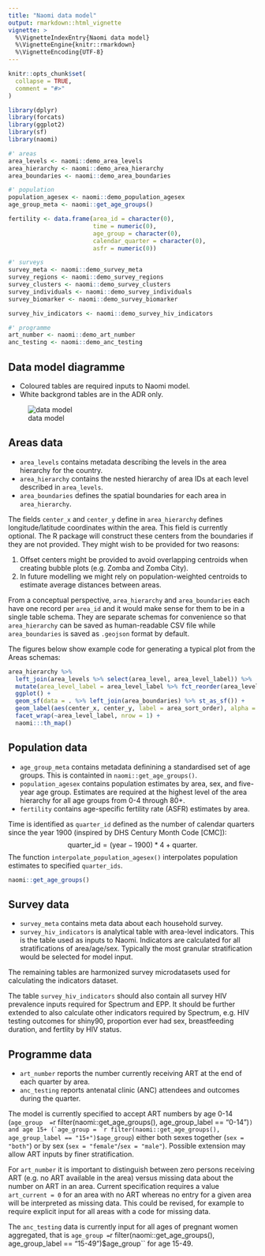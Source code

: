 ```yaml
---
title: "Naomi data model"
output: rmarkdown::html_vignette
vignette: >
  %\VignetteIndexEntry{Naomi data model}
  %\VignetteEngine{knitr::rmarkdown}
  %\VignetteEncoding{UTF-8}
---
```


```r
knitr::opts_chunk$set(
  collapse = TRUE,
  comment = "#>"
)
```

```r
library(dplyr)
library(forcats)
library(ggplot2)
library(sf)
library(naomi)
```

```r
#' areas
area_levels <- naomi::demo_area_levels
area_hierarchy <- naomi::demo_area_hierarchy
area_boundaries <- naomi::demo_area_boundaries

#' population
population_agesex <- naomi::demo_population_agesex
age_group_meta <- naomi::get_age_groups()

fertility <- data.frame(area_id = character(0),
                        time = numeric(0),
                        age_group = character(0),
                        calendar_quarter = character(0),
                        asfr = numeric(0))

#' surveys
survey_meta <- naomi::demo_survey_meta
survey_regions <- naomi::demo_survey_regions
survey_clusters <- naomi::demo_survey_clusters
survey_individuals <- naomi::demo_survey_individuals
survey_biomarker <- naomi::demo_survey_biomarker

survey_hiv_indicators <- naomi::demo_survey_hiv_indicators

#' programme
art_number <- naomi::demo_art_number
anc_testing <- naomi::demo_anc_testing
```

## Data model diagramme

* Coloured tables are required inputs to Naomi model.
* White backgrond tables are in the ADR only.

![data model](figure/data_model.png)

## Areas data

* `area_levels` contains metadata describing the levels in the area hierarchy for the country.
* `area_hierarchy` contains the nested hierarchy of area IDs at each level described in `area_levels`.
* `area_boundaries` defines the spatial boundaries for each area in `area_hierarchy`.

The fields `center_x` and `center_y` define in `area_hierarchy` defines longitude/latitude coordinates within the area. This field is currently optional. The R package will construct these centers from the boundaries if they are not provided.  They might wish to be provided for two reasons: 

1. Offset centers might be provided to avoid overlapping centroids when creating bubble plots (e.g. Zomba and Zomba City).
2. In future modelling we might rely on population-weighted centroids to estimate average distances between areas.

From a conceptual perspective, `area_hierarchy` and `area_boundaries` each have one record per `area_id` and it would make sense for them to be in a single table schema. They are separate schemas for convenience so that `area_hierarchy` can be saved as human-readable CSV file while `area_boundaries` is saved as `.geojson` format by default.

The figures below show example code for generating a typical plot from the Areas schemas:


```r
area_hierarchy %>%
  left_join(area_levels %>% select(area_level, area_level_label)) %>%
  mutate(area_level_label = area_level_label %>% fct_reorder(area_level)) %>%
  ggplot() +
  geom_sf(data = . %>% left_join(area_boundaries) %>% st_as_sf()) +
  geom_label(aes(center_x, center_y, label = area_sort_order), alpha = 0.5) +
  facet_wrap(~area_level_label, nrow = 1) +
  naomi:::th_map()
```

## Population data

* `age_group_meta` contains metadata definining a standardised set of age groups.
   This is containted in `naomi::get_age_groups()`.
* `population_agesex` contains population estimates by area, sex, and five-year age
   group. Estimates are required at the highest level of the area hierarchy for 
   all age groups from 0-4 through 80+. 
* `fertility` contains age-specific fertility rate (ASFR) estimates by area.
   
Time is identified as `quarter_id` defined as the number of calendar quarters 
since the year 1900 (inspired by DHS Century Month Code [CMC]):
	$$ \mathrm{quarter\_id} = (\mathrm{year} - 1900) * 4 + \mathrm{quarter}.$$
The function `interpolate_population_agesex()` interpolates population estimates
to specified `quarter_ids`. 
   
```r
naomi::get_age_groups()
```

## Survey data 

* `survey_meta` contains meta data about each household survey.
* `survey_hiv_indicators` is analytical table with area-level indicators. This is the table used as inputs to Naomi. Indicators are calculated for all stratifications of area/age/sex. Typically the most granular stratification would be selected for model input.

The remaining tables are harmonized survey microdatasets used for calculating the indicators dataset.

The table `survey_hiv_indicators` should also contain all survey HIV prevalence inputs required for Spectrum and EPP. It should be further extended to also calculate other indicators required by Spectrum, e.g. HIV testing outcomes for shiny90, proportion ever had sex, breastfeeding duration, and fertlity by HIV status.

## Programme data

* `art_number` reports the number currently receiving ART at the end of each quarter by area.
* `anc_testing` reports antenatal clinic (ANC) attendees and outcomes during the quarter. 

The model is currently specified to accept ART numbers by age 0-14 (`age_group  = `r filter(naomi::get_age_groups(), age_group_label == "0-14")``) and age 15+ (`age_group = `r filter(naomi::get_age_groups(), age_group_label == "15+")$age_group``) either both sexes together (`sex = "both"`) or by sex (`sex = "female"`/`sex = "male"`).  Possible extension may allow ART inputs by finer stratification.

For `art_number` it is important to distinguish between zero persons receiving ART (e.g. no ART available in the area) versus missing data about the number on ART in an area.  Current specification requires a value `art_current = 0` for an area with no ART whereas no entry for a given area will be interpreted as missing data.  This could be revised, for example to require explicit input for all areas with a code for missing data.

The `anc_testing` data is currently input for all ages of pregnant women aggregated, that is `age_group = `r filter(naomi::get_age_groups(), age_group_label == "15-49")$age_group`` for age 15-49.
